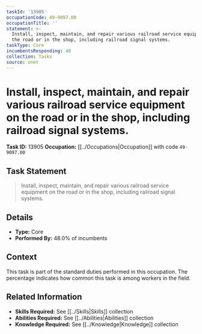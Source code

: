 ```yaml
---
taskId: '13905'
occupationCode: 49-9097.00
occupationTitle: ''
statement: >-
  Install, inspect, maintain, and repair various railroad service equipment on
  the road or in the shop, including railroad signal systems.
taskType: Core
incumbentsResponding: 48
collection: Tasks
source: onet
---
```

# Install, inspect, maintain, and repair various railroad service equipment on the road or in the shop, including railroad signal systems.

**Task ID:** 13905
**Occupation:** [[../Occupations|Occupation]] with code `49-9097.00`

## Task Statement

> Install, inspect, maintain, and repair various railroad service equipment on the road or in the shop, including railroad signal systems.

## Details

- **Type:** Core
- **Performed By:** 48.0% of incumbents

## Context

This task is part of the standard duties performed in this occupation. The percentage indicates how common this task is among workers in the field.

## Related Information

- **Skills Required:** See [[../Skills|Skills]] collection
- **Abilities Required:** See [[../Abilities|Abilities]] collection
- **Knowledge Required:** See [[../Knowledge|Knowledge]] collection
